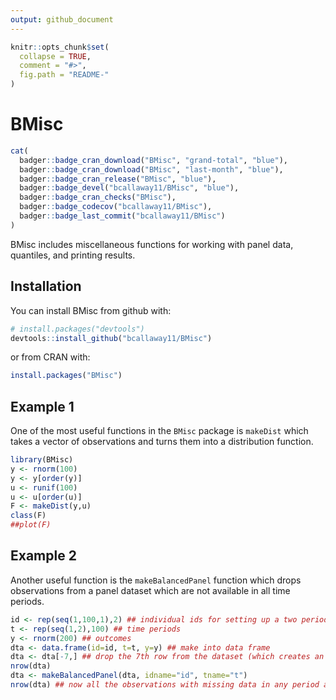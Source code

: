 ```yaml
---
output: github_document
---
```


<!-- README.md is generated from README.Rmd. Please edit that file -->

```r
knitr::opts_chunk$set(
  collapse = TRUE,
  comment = "#>",
  fig.path = "README-"
)
```

# BMisc

```r
cat(
  badger::badge_cran_download("BMisc", "grand-total", "blue"),
  badger::badge_cran_download("BMisc", "last-month", "blue"),
  badger::badge_cran_release("BMisc", "blue"),
  badger::badge_devel("bcallaway11/BMisc", "blue"),
  badger::badge_cran_checks("BMisc"),
  badger::badge_codecov("bcallaway11/BMisc"),
  badger::badge_last_commit("bcallaway11/BMisc")
)
```

BMisc includes miscellaneous functions for working with panel data, quantiles, and printing results.

## Installation

You can install BMisc from github with:

```r
# install.packages("devtools")
devtools::install_github("bcallaway11/BMisc")
```

or from CRAN with:
```r
install.packages("BMisc")
```

## Example 1

One of the most useful functions in the `BMisc` package is `makeDist` which takes a vector of observations and turns them into a distribution function.

```r
library(BMisc)
y <- rnorm(100)
y <- y[order(y)]
u <- runif(100)
u <- u[order(u)]
F <- makeDist(y,u)
class(F)
##plot(F)
```

## Example 2
Another useful function is the `makeBalancedPanel` function which drops observations from a panel dataset which are not available in all time periods.

```r
id <- rep(seq(1,100,1),2) ## individual ids for setting up a two period panel
t <- rep(seq(1,2),100) ## time periods
y <- rnorm(200) ## outcomes
dta <- data.frame(id=id, t=t, y=y) ## make into data frame
dta <- dta[-7,] ## drop the 7th row from the dataset (which creates an unbalanced panel)
nrow(dta)
dta <- makeBalancedPanel(dta, idname="id", tname="t")
nrow(dta) ## now all the observations with missing data in any period are dropped
```
